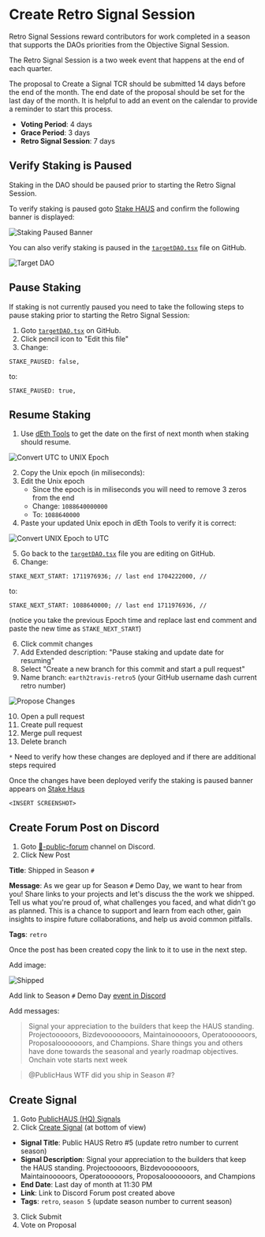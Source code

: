 # Create Retro Signal Session

Retro Signal Sessions reward contributors for work completed in a season that supports the DAOs priorities from the Objective Signal Session.

The Retro Signal Session is a two week event that happens at the end of each quarter.

The proposal to Create a Signal TCR should be submitted 14 days before the end of the month. The end date of the proposal should be set for the last day of the month. It is helpful to add an event on the calendar to provide a reminder to start this process.

- **Voting Period**: 4 days
- **Grace Period**: 3 days
- **Retro Signal Session**: 7 days

## Verify Staking is Paused

Staking in the DAO should be paused prior to starting the Retro Signal Session.

To verify staking is paused goto [Stake HAUS](https://join.daohaus.fun/#/join) and confirm the following banner is displayed:

![Staking Paused Banner](/images/staking-paused.png)

You can also verify staking is paused in the [`targetDAO.tsx`](https://github.com/HausDAO/publichaus/blob/main/src/targetDAO.tsx#L30) file on GitHub.

![Target DAO](/images/target-dao.png)

## Pause Staking

If staking is not currently paused you need to take the following steps to pause staking prior to starting the Retro Signal Session:

1. Goto [`targetDAO.tsx`](https://github.com/HausDAO/publichaus/blob/main/src/targetDAO.tsx#L30) on GitHub.
2. Click pencil icon to "Edit this file"
3. Change:

```tsx
STAKE_PAUSED: false,
```

to:

```tsx
STAKE_PAUSED: true,
```

## Resume Staking

1. Use [dEth Tools](https://tools.deth.net/unix-epoch-utc-conversion) to get the date on the first of next month when staking should resume.

![Convert UTC to UNIX Epoch](/images/convert-utc-to-unix-epoch.png)

2. Copy the Unix epoch (in miliseconds):
3. Edit the Unix epoch
   - Since the epoch is in miliseconds you will need to remove 3 zeros from the end
   - Change: `1088640000000`
   - To: `1088640000`
4. Paste your updated Unix epoch in dEth Tools to verify it is correct:

![Convert UNIX Epoch to UTC](/images/convert-unix-epoch-to-utc.png)

5. Go back to the [`targetDAO.tsx`](https://github.com/HausDAO/publichaus/blob/main/src/targetDAO.tsx#L31) file you are editing on GitHub.
6. Change:

```tsx
STAKE_NEXT_START: 1711976936; // last end 1704222000, //
```

to:

```tsx
STAKE_NEXT_START: 1088640000; // last end 1711976936, //
```

(notice you take the previous Epoch time and replace last end comment and paste the new time as `STAKE_NEXT_START`)

6. Click commit changes
7. Add Extended description: "Pause staking and update date for resuming"
8. Select "Create a new branch for this commit and start a pull request"
9. Name branch: `earth2travis-retro5` (your GitHub username dash current retro number)

![Propose Changes](/images/propose-changes.png)

10. Open a pull request
11. Create pull request
12. Merge pull request
13. Delete branch

`*` Need to verify how these changes are deployed and if there are additional steps required

Once the changes have been deployed verify the staking is paused banner appears on [Stake Haus](https://join.daohaus.fun/#/join)

`<INSERT SCREENSHOT>`

## Create Forum Post on Discord

1. Goto [📜-public-forum](https://discord.com/channels/709210493549674598/1062791450183610410) channel on Discord.
2. Click New Post

**Title**: Shipped in Season `#`

**Message**: As we gear up for Season `#` Demo Day, we want to hear from you! Share links to your projects and let's discuss the the work we shipped. Tell us what you're proud of, what challenges you faced, and what didn't go as planned. This is a chance to support and learn from each other, gain insights to inspire future collaborations, and help us avoid common pitfalls.

**Tags**: `retro`

Once the post has been created copy the link to it to use in the next step.

Add image:

![Shipped](/images/shipped.png)

Add link to Season `#` Demo Day [event in Discord](/procedures/demo-day/schedule#create-discord-event)

Add messages:

> Signal your appreciation to the builders that keep the HAUS standing. Projectooooors, Bizdevooooooors, Maintainooooors, Operatoooooors, Proposalooooooors, and Champions. Share things you and others have done towards the seasonal and yearly roadmap objectives. Onchain vote starts next week

> @PublicHaus WTF did you ship in Season #?

## Create Signal

1. Goto [PublicHAUS (HQ) Signals](https://signal.daohaus.fun/#/0xa/0xf5d6b637a9185707f52d40d452956ca49018247a)
2. Click [Create Signal](https://signal.daohaus.fun/#/0xa/0xf5d6b637a9185707f52d40d452956ca49018247a/create) (at bottom of view)

- **Signal Title**: Public HAUS Retro #5
  (update retro number to current season)
- **Signal Description**: Signal your appreciation to the builders that keep the HAUS standing. Projectooooors, Bizdevooooooors, Maintainooooors, Operatoooooors, Proposalooooooors, and Champions
- **End Date**: Last day of month at 11:30 PM
- **Link**: Link to Discord Forum post created above
- **Tags**: `retro`, `season 5`
  (update season number to current season)

3. Click Submit
4. Vote on Proposal

